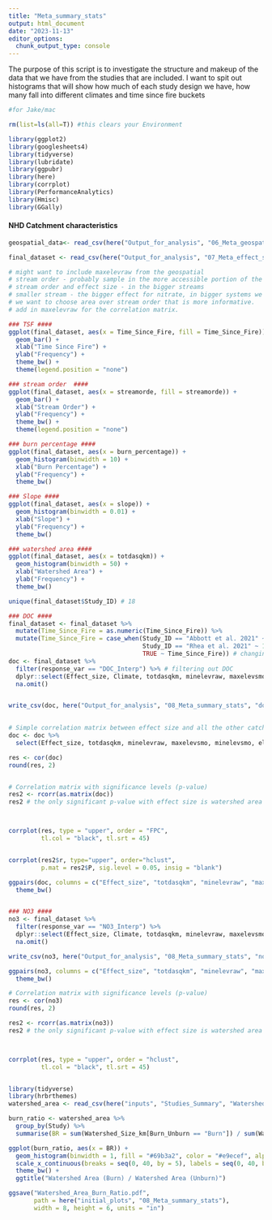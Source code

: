```yaml
---
title: "Meta_summary_stats"
output: html_document
date: "2023-11-13"
editor_options: 
  chunk_output_type: console
---
```


The purpose of this script is to investigate the structure and makeup of the data that we have from the studies that are included. I want to spit out histograms that will show how much of each study design we have, how many fall into different climates and time since fire buckets


```r
#for Jake/mac

rm(list=ls(all=T)) #this clears your Environment

library(ggplot2)
library(googlesheets4)
library(tidyverse)
library(lubridate)
library(ggpubr)
library(here)
library(corrplot)
library(PerformanceAnalytics)
library(Hmisc)
library(GGally)
```

#### NHD Catchment characteristics ####
```r
geospatial_data<- read_csv(here("Output_for_analysis", "06_Meta_geospatial_extraction_with_comids", "Geospatial_data_2024-02-15.csv"))

```


```r
final_dataset <- read_csv(here("Output_for_analysis", "07_Meta_effect_size_models", "effect_size_geospatial_fire_lat_long.csv"))

# might want to include maxelevraw from the geospatial 
# stream order - probably sample in the more accessible portion of the catchment 
# stream order and effect size - in the bigger streams
# smaller stream - the bigger effect for nitrate, in bigger systems we are seeing a dilution of the impact. Stream order and watershed area are redundant because they can be used for a proxy for each other. 
# we want to choose area over stream order that is more informative. 
# add in maxelevraw for the correlation matrix.

```

```r
### TSF ####
ggplot(final_dataset, aes(x = Time_Since_Fire, fill = Time_Since_Fire)) +
  geom_bar() +
  xlab("Time Since Fire") +
  ylab("Frequency") +
  theme_bw() +
  theme(legend.position = "none")

### stream order  ####
ggplot(final_dataset, aes(x = streamorde, fill = streamorde)) +
  geom_bar() +
  xlab("Stream Order") +
  ylab("Frequency") +
  theme_bw() +
  theme(legend.position = "none")

### burn percentage ####
ggplot(final_dataset, aes(x = burn_percentage)) + 
  geom_histogram(binwidth = 10) +
  xlab("Burn Percentage") +
  ylab("Frequency") +
  theme_bw()

### Slope ####
ggplot(final_dataset, aes(x = slope)) + 
  geom_histogram(binwidth = 0.01) +
  xlab("Slope") +
  ylab("Frequency") +
  theme_bw()

### watershed area ####
ggplot(final_dataset, aes(x = totdasqkm)) + 
  geom_histogram(binwidth = 50) +
  xlab("Watershed Area") +
  ylab("Frequency") +
  theme_bw()
```

```r
unique(final_dataset$Study_ID) # 18
```

```r
### DOC #### 
final_dataset <- final_dataset %>% 
  mutate(Time_Since_Fire = as.numeric(Time_Since_Fire)) %>% 
  mutate(Time_Since_Fire = case_when(Study_ID == "Abbott et al. 2021" ~ 10,
                                     Study_ID == "Rhea et al. 2021" ~ 15,
                                     TRUE ~ Time_Since_Fire)) # changing the time since fire to a numeric structure and changing the abbott and rhea time since fire to the exact time since fire 
doc <- final_dataset %>% 
  filter(response_var == "DOC_Interp") %>% # filtering out DOC 
  dplyr::select(Effect_size, Climate, totdasqkm, minelevraw, maxelevsmo, minelevsmo, elevfixed, slope, burn_percentage, Time_Since_Fire) %>% # Only want to do the catchment characteristics
  na.omit()


write_csv(doc, here("Output_for_analysis", "08_Meta_summary_stats", "doc_meta_random_forest.csv"))

  
# Simple correlation matrix between effect size and all the other catchment characteristics
doc <- doc %>% 
  select(Effect_size, totdasqkm, minelevraw, maxelevsmo, minelevsmo, elevfixed, slope, burn_percentage, Time_Since_Fire)

res <- cor(doc)
round(res, 2) 


# Correlation matrix with significance levels (p-value)
res2 <- rcorr(as.matrix(doc))
res2 # the only significant p-value with effect size is watershed area



corrplot(res, type = "upper", order = "FPC", 
         tl.col = "black", tl.srt = 45)


corrplot(res2$r, type="upper", order="hclust", 
         p.mat = res2$P, sig.level = 0.05, insig = "blank")

ggpairs(doc, columns = c("Effect_size", "totdasqkm", "minelevraw", "maxelevsmo","minelevsmo", "elevfixed", "slope", "burn_percentage", "Time_Since_Fire")) +
  theme_bw()


### NO3 #### 
no3 <- final_dataset %>% 
  filter(response_var == "NO3_Interp") %>% 
  dplyr::select(Effect_size, Climate, totdasqkm, minelevraw, maxelevsmo, minelevsmo, elevfixed, slope, burn_percentage, Time_Since_Fire) %>% 
  na.omit()

write_csv(no3, here("Output_for_analysis", "08_Meta_summary_stats", "no3_meta_random_forest.csv"))

ggpairs(no3, columns = c("Effect_size", "totdasqkm", "minelevraw", "maxelevsmo","minelevsmo", "elevfixed", "slope", "burn_percentage", "Time_Since_Fire")) +
  theme_bw()

# Correlation matrix with significance levels (p-value)
res <- cor(no3)
round(res, 2) 

res2 <- rcorr(as.matrix(no3))
res2 # the only significant p-value with effect size is watershed area



corrplot(res, type = "upper", order = "hclust", 
         tl.col = "black", tl.srt = 45)



```


```r
library(tidyverse)
library(hrbrthemes)
watershed_area <- read_csv(here("inputs", "Studies_Summary", "Watershed_area.csv")) 

burn_ratio <- watershed_area %>%
  group_by(Study) %>%
  summarise(BR = sum(Watershed_Size_km[Burn_Unburn == "Burn"]) / sum(Watershed_Size_km[Burn_Unburn == "Unburn"]))

ggplot(burn_ratio, aes(x = BR)) +
  geom_histogram(binwidth = 1, fill = "#69b3a2", color = "#e9ecef", alpha = 0.9) +
  scale_x_continuous(breaks = seq(0, 40, by = 5), labels = seq(0, 40, by = 5)) +
  theme_bw() +
  ggtitle("Watershed Area (Burn) / Watershed Area (Unburn)")

ggsave("Watershed_Area_Burn_Ratio.pdf",
       path = here("initial_plots", "08_Meta_summary_stats"),
       width = 8, height = 6, units = "in")


```












